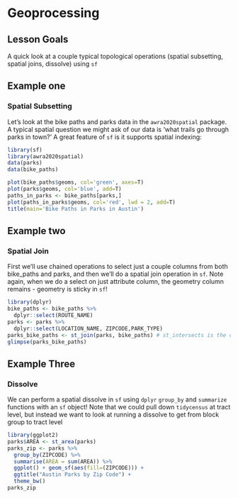 # Geoprocessing
## Lesson Goals

A quick look at a couple typical topological operations (spatial subsetting, spatial joins, dissolve) using `sf`

## Example one
### Spatial Subsetting
Let's look at the bike paths and parks data in the `awra2020spatial` package. A typical spatial question we might ask of our data is 'what trails go through parks in town?' A great feature of `sf` is it supports spatial indexing:
```r
library(sf)
library(awra2020spatial)
data(parks)
data(bike_paths)

plot(bike_paths$geoms, col='green', axes=T)
plot(parks$geoms, col='blue', add=T)
paths_in_parks <- bike_paths[parks,]
plot(paths_in_parks$geoms, col='red', lwd = 2, add=T)
title(main='Bike Paths in Parks in Austin')
```
## Example two
### Spatial Join
First we'll use chained operations to select just a couple columns from both bike_paths and parks, and then we'll do a spatial join operation in `sf`.  Note again, when we do a select on just attribute column, the geometry column remains - geometry is sticky in `sf`!
```r
library(dplyr)
bike_paths <- bike_paths %>% 
  dplyr::select(ROUTE_NAME)
parks <- parks %>% 
  dplyr::select(LOCATION_NAME, ZIPCODE,PARK_TYPE)
parks_bike_paths <- st_join(parks, bike_paths) # st_intersects is the default
glimpse(parks_bike_paths)
```

## Example Three
### Dissolve
We can perform a spatial dissolve in `sf` using `dplyr` `group_by` and `summarize` functions with an `sf` object!
Note that we could pull down `tidycensus` at tract level, but instead we want to look at running a dissolve to get from block group to tract level
```r
library(ggplot2)
parks$AREA <- st_area(parks)
parks_zip <- parks %>% 
  group_by(ZIPCODE) %>%
  summarise(AREA = sum(AREA)) %>%
  ggplot() + geom_sf(aes(fill=(ZIPCODE))) +
  ggtitle("Austin Parks by Zip Code") + 
  theme_bw()
parks_zip
```
